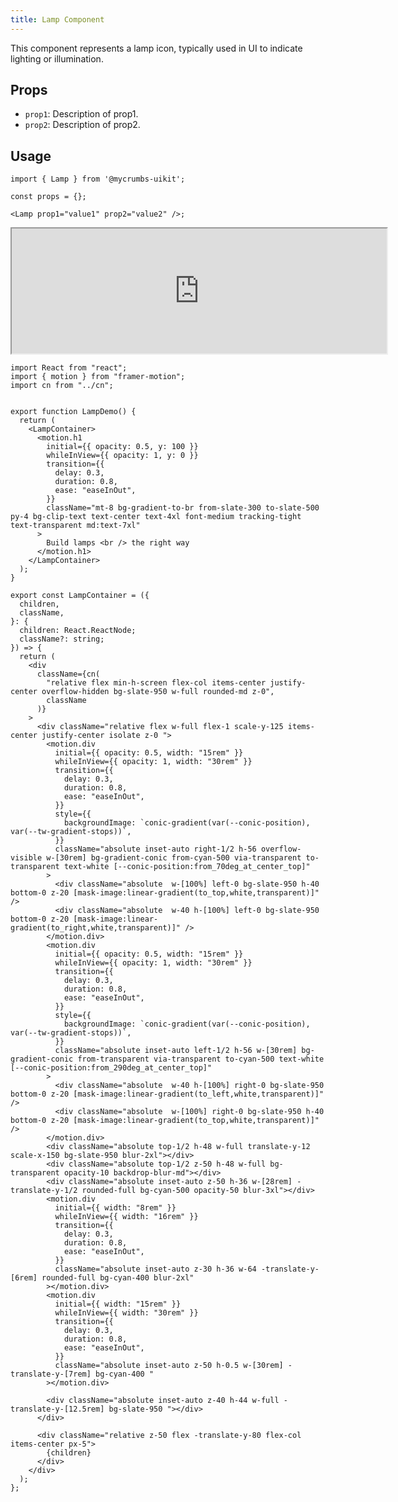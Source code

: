```yaml
---
title: Lamp Component
---
```



This component represents a lamp icon, typically used in UI to indicate lighting or illumination.

## Props

- `prop1`: Description of prop1.
- `prop2`: Description of prop2.

## Usage

```tsx
import { Lamp } from '@mycrumbs-uikit';

const props = {};

<Lamp prop1="value1" prop2="value2" />;
```

<iframe src="https://example.com" width="600" height="200"  rounded="12px' frameborder="0"></iframe>


```tsx
import React from "react";
import { motion } from "framer-motion";
import cn from "../cn";


export function LampDemo() {
  return (
    <LampContainer>
      <motion.h1
        initial={{ opacity: 0.5, y: 100 }}
        whileInView={{ opacity: 1, y: 0 }}
        transition={{
          delay: 0.3,
          duration: 0.8,
          ease: "easeInOut",
        }}
        className="mt-8 bg-gradient-to-br from-slate-300 to-slate-500 py-4 bg-clip-text text-center text-4xl font-medium tracking-tight text-transparent md:text-7xl"
      >
        Build lamps <br /> the right way
      </motion.h1>
    </LampContainer>
  );
}

export const LampContainer = ({
  children,
  className,
}: {
  children: React.ReactNode;
  className?: string;
}) => {
  return (
    <div
      className={cn(
        "relative flex min-h-screen flex-col items-center justify-center overflow-hidden bg-slate-950 w-full rounded-md z-0",
        className
      )}
    >
      <div className="relative flex w-full flex-1 scale-y-125 items-center justify-center isolate z-0 ">
        <motion.div
          initial={{ opacity: 0.5, width: "15rem" }}
          whileInView={{ opacity: 1, width: "30rem" }}
          transition={{
            delay: 0.3,
            duration: 0.8,
            ease: "easeInOut",
          }}
          style={{
            backgroundImage: `conic-gradient(var(--conic-position), var(--tw-gradient-stops))`,
          }}
          className="absolute inset-auto right-1/2 h-56 overflow-visible w-[30rem] bg-gradient-conic from-cyan-500 via-transparent to-transparent text-white [--conic-position:from_70deg_at_center_top]"
        >
          <div className="absolute  w-[100%] left-0 bg-slate-950 h-40 bottom-0 z-20 [mask-image:linear-gradient(to_top,white,transparent)]" />
          <div className="absolute  w-40 h-[100%] left-0 bg-slate-950  bottom-0 z-20 [mask-image:linear-gradient(to_right,white,transparent)]" />
        </motion.div>
        <motion.div
          initial={{ opacity: 0.5, width: "15rem" }}
          whileInView={{ opacity: 1, width: "30rem" }}
          transition={{
            delay: 0.3,
            duration: 0.8,
            ease: "easeInOut",
          }}
          style={{
            backgroundImage: `conic-gradient(var(--conic-position), var(--tw-gradient-stops))`,
          }}
          className="absolute inset-auto left-1/2 h-56 w-[30rem] bg-gradient-conic from-transparent via-transparent to-cyan-500 text-white [--conic-position:from_290deg_at_center_top]"
        >
          <div className="absolute  w-40 h-[100%] right-0 bg-slate-950  bottom-0 z-20 [mask-image:linear-gradient(to_left,white,transparent)]" />
          <div className="absolute  w-[100%] right-0 bg-slate-950 h-40 bottom-0 z-20 [mask-image:linear-gradient(to_top,white,transparent)]" />
        </motion.div>
        <div className="absolute top-1/2 h-48 w-full translate-y-12 scale-x-150 bg-slate-950 blur-2xl"></div>
        <div className="absolute top-1/2 z-50 h-48 w-full bg-transparent opacity-10 backdrop-blur-md"></div>
        <div className="absolute inset-auto z-50 h-36 w-[28rem] -translate-y-1/2 rounded-full bg-cyan-500 opacity-50 blur-3xl"></div>
        <motion.div
          initial={{ width: "8rem" }}
          whileInView={{ width: "16rem" }}
          transition={{
            delay: 0.3,
            duration: 0.8,
            ease: "easeInOut",
          }}
          className="absolute inset-auto z-30 h-36 w-64 -translate-y-[6rem] rounded-full bg-cyan-400 blur-2xl"
        ></motion.div>
        <motion.div
          initial={{ width: "15rem" }}
          whileInView={{ width: "30rem" }}
          transition={{
            delay: 0.3,
            duration: 0.8,
            ease: "easeInOut",
          }}
          className="absolute inset-auto z-50 h-0.5 w-[30rem] -translate-y-[7rem] bg-cyan-400 "
        ></motion.div>

        <div className="absolute inset-auto z-40 h-44 w-full -translate-y-[12.5rem] bg-slate-950 "></div>
      </div>

      <div className="relative z-50 flex -translate-y-80 flex-col items-center px-5">
        {children}
      </div>
    </div>
  );
};

```
